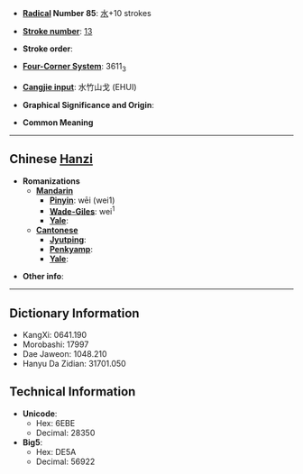 * '''[[Wiktionary:Chinese radical index| Radical]] Number 85''': [[Wiktionary:Chinese radical index 水|水]]+10 strokes

* '''[[Wiktionary:Chinese total strokes index|Stroke number]]''': [[Wiktionary:Chinese total strokes index 13|13]]

* '''Stroke order''': 

* '''[[Wiktionary:Chinese four corner index|Four-Corner System]]''': 3611<sub>3</sub>

* '''[[Wiktionary:Chinese Cangjie index|Cangjie input]]''': 水竹山戈 (EHUI)

* '''Graphical Significance and Origin''': 

* '''Common Meaning'''

----

== Chinese [[Hanzi]] ==

* '''Romanizations'''
** '''[[Mandarin]]'''
*** '''[[Pinyin]]''': wēi (wei1)
*** '''[[Wade-Giles]]''': wei<sup>1</sup>
*** '''[[Yale]]''': 
** '''[[Cantonese]]'''
*** '''[[Jyutping]]''':
*** '''[[Penkyamp]]''': 
*** '''[[Yale]]''': 

* '''Other info''': 

----

== Dictionary Information ==

* KangXi: 0641.190
* Morobashi: 17997
* Dae Jaweon: 1048.210
* Hanyu Da Zidian: 31701.050

== Technical Information ==

* '''Unicode''':
** Hex: 6EBE
** Decimal: 28350
* '''Big5''':
** Hex: DE5A
** Decimal: 56922